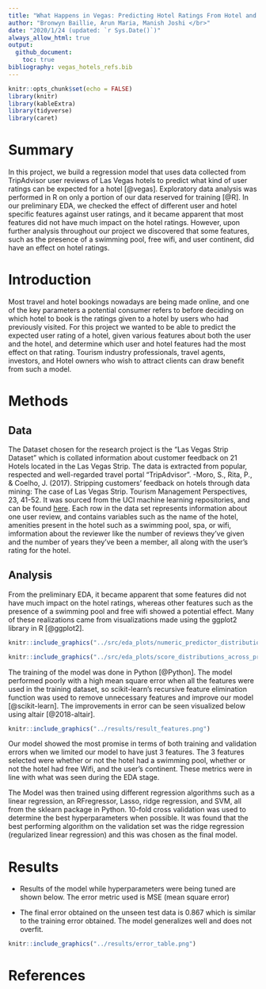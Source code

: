 ```yaml
---
title: "What Happens in Vegas: Predicting Hotel Ratings From Hotel and User Data"
author: "Bronwyn Baillie, Arun Maria, Manish Joshi </br>"
date: "2020/1/24 (updated: `r Sys.Date()`)"
always_allow_html: true
output: 
  github_document:
    toc: true
bibliography: vegas_hotels_refs.bib 
---
```


```r
knitr::opts_chunk$set(echo = FALSE)
library(knitr)
library(kableExtra)
library(tidyverse)
library(caret)
```


# Summary

In this project, we build a regression model that uses data collected from TripAdvisor user reviews of Las Vegas hotels to predict what kind of user ratings can be expected for a hotel [@vegas].  Exploratory data analysis was performed in R on only a portion of our data reserved for training [@R]. In our preliminary EDA, we checked the effect of different user and hotel specific features against user ratings, and it became apparent that most features did not have much impact on the hotel ratings. However, upon further analysis throughout our project we discovered that some features, such as the presence of a swimming pool, free wifi, and user continent, did have an effect on hotel ratings.


# Introduction

Most travel and hotel bookings nowadays are being made online, and one of the key parameters a potential consumer refers to before deciding on which hotel to book is the ratings given to a hotel by users who had previously visited. For this project we wanted to be able to predict the expected user rating of a hotel, given various features about both the user and the hotel, and determine which user and hotel features had the most effect on that rating. Tourism industry professionals, travel agents, investors, and Hotel owners who wish to attract clients can draw benefit from such a model. 

# Methods

## Data

The Dataset chosen for the research project is the “Las Vegas Strip Dataset” which is collated information about customer feedback on 21 Hotels located in the Las Vegas Strip. The data is extracted from popular, respected and well-regarded travel portal “TripAdvisor”. 
-Moro, S., Rita, P., & Coelho, J. (2017). Stripping customers' feedback on hotels through data mining: The case of Las Vegas Strip. Tourism Management Perspectives, 23, 41-52. 
It was sourced from the UCI machine learning repositories, and can be found [here](https://archive.ics.uci.edu/ml/datasets/Las+Vegas+Strip). Each row in the data set represents information about one user review, and contains variables such as the name of the hotel, amenities present in the hotel such as a swimming pool, spa, or wifi, imformation about the reviewer like the number of reviews they've given and the number of years they've been a member, all along with the user's rating for the hotel.


## Analysis

From the preliminary EDA, it became apparent that some features did not have much impact on the hotel ratings, whereas other features such as the presence of a swimming pool and free wifi showed a potential effect. Many of these realizations came from visualizations made using the ggplot2 library in R [@ggplot2]. 

```r
knitr::include_graphics("../src/eda_plots/numeric_predictor_distributions_across_scores.png")

```
```r
knitr::include_graphics("../src/eda_plots/score_distributions_across_predictors.png")

```


The training of the model was done in Python [@Python]. The model performed poorly with a high mean square error when all the features were used in the training dataset, so scikit-learn's recursive feature elimination function was used to remove unnecessary features and improve our model [@scikit-learn]. The improvements in error can be seen visualized below using altair [@2018-altair].
```r
knitr::include_graphics("../results/result_features.png")

```


Our model showed the most promise in terms of both training and validation errors when we limited our model to have just 3 features. The 3 features selected were whether or not the hotel had a swimming pool, whether or not the hotel had free Wifi, and the user's continent. These metrics were in line with what was seen during the EDA stage.

The Model was then trained using different regression algorithms such as a linear regression, an RFregressor, Lasso, ridge regression, and SVM, all from the sklearn package in Python. 10-fold cross validation was used to determine the best hyperparameters when possible. It was found that the best performing algorithm on the validation set was the ridge regression (regularized linear regression) and this was chosen as the final model.


# Results

- Results of the model while hyperparameters were being tuned are shown below. The error metric used is MSE (mean square error)

- The final error obtained on the unseen test data is 0.867 which is similar to the training error obtained. The model generalizes well and does not overfit. 

```r
knitr::include_graphics("../results/error_table.png")
```

# References